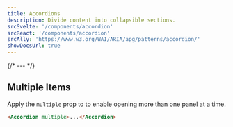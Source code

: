 ```yaml
---
title: Accordions
description: Divide content into collapsible sections.
srcSvelte: '/components/accordion'
srcReact: '/components/accordion'
srcAlly: 'https://www.w3.org/WAI/ARIA/apg/patterns/accordion/'
showDocsUrl: true
---
```



{/* --- */}

## Multiple Items

Apply the `multiple` prop to to enable opening more than one panel at a time.

```html
<Accordion multiple>...</Accordion>
```
